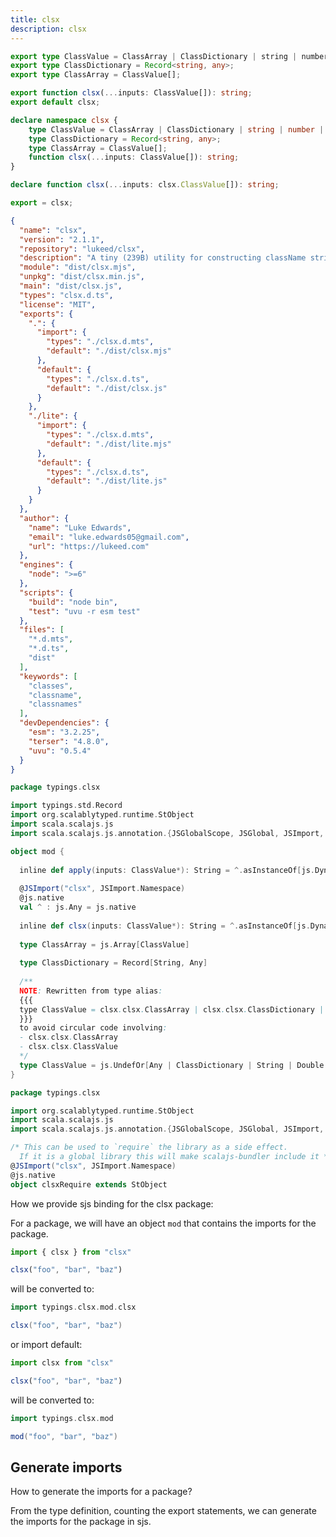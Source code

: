 ```yaml
---
title: clsx
description: clsx
---
```



```ts title="clsx.d.mts"
export type ClassValue = ClassArray | ClassDictionary | string | number | bigint | null | boolean | undefined;
export type ClassDictionary = Record<string, any>;
export type ClassArray = ClassValue[];

export function clsx(...inputs: ClassValue[]): string;
export default clsx;
```

```ts title="clsx.d.ts"
declare namespace clsx {
	type ClassValue = ClassArray | ClassDictionary | string | number | bigint | null | boolean | undefined;
	type ClassDictionary = Record<string, any>;
	type ClassArray = ClassValue[];
	function clsx(...inputs: ClassValue[]): string;
}

declare function clsx(...inputs: clsx.ClassValue[]): string;

export = clsx;
```

```json title="package.json"
{
  "name": "clsx",
  "version": "2.1.1",
  "repository": "lukeed/clsx",
  "description": "A tiny (239B) utility for constructing className strings conditionally.",
  "module": "dist/clsx.mjs",
  "unpkg": "dist/clsx.min.js",
  "main": "dist/clsx.js",
  "types": "clsx.d.ts",
  "license": "MIT",
  "exports": {
    ".": {
      "import": {
        "types": "./clsx.d.mts",
        "default": "./dist/clsx.mjs"
      },
      "default": {
        "types": "./clsx.d.ts",
        "default": "./dist/clsx.js"
      }
    },
    "./lite": {
      "import": {
        "types": "./clsx.d.mts",
        "default": "./dist/lite.mjs"
      },
      "default": {
        "types": "./clsx.d.ts",
        "default": "./dist/lite.js"
      }
    }
  },
  "author": {
    "name": "Luke Edwards",
    "email": "luke.edwards05@gmail.com",
    "url": "https://lukeed.com"
  },
  "engines": {
    "node": ">=6"
  },
  "scripts": {
    "build": "node bin",
    "test": "uvu -r esm test"
  },
  "files": [
    "*.d.mts",
    "*.d.ts",
    "dist"
  ],
  "keywords": [
    "classes",
    "classname",
    "classnames"
  ],
  "devDependencies": {
    "esm": "3.2.25",
    "terser": "4.8.0",
    "uvu": "0.5.4"
  }
}

```

```scala title="mod.scala"
package typings.clsx

import typings.std.Record
import org.scalablytyped.runtime.StObject
import scala.scalajs.js
import scala.scalajs.js.annotation.{JSGlobalScope, JSGlobal, JSImport, JSName, JSBracketAccess}

object mod {
  
  inline def apply(inputs: ClassValue*): String = ^.asInstanceOf[js.Dynamic].apply(inputs.asInstanceOf[Seq[js.Any]]*).asInstanceOf[String]
  
  @JSImport("clsx", JSImport.Namespace)
  @js.native
  val ^ : js.Any = js.native
  
  inline def clsx(inputs: ClassValue*): String = ^.asInstanceOf[js.Dynamic].applyDynamic("clsx")(inputs.asInstanceOf[Seq[js.Any]]*).asInstanceOf[String]
  
  type ClassArray = js.Array[ClassValue]
  
  type ClassDictionary = Record[String, Any]
  
  /** 
  NOTE: Rewritten from type alias:
  {{{
  type ClassValue = clsx.clsx.ClassArray | clsx.clsx.ClassDictionary | string | number | bigint | null | boolean | undefined
  }}}
  to avoid circular code involving: 
  - clsx.clsx.ClassArray
  - clsx.clsx.ClassValue
  */
  type ClassValue = js.UndefOr[Any | ClassDictionary | String | Double | js.BigInt | Null | Boolean]
}

```

```scala title="clsxRequire.scala"
package typings.clsx

import org.scalablytyped.runtime.StObject
import scala.scalajs.js
import scala.scalajs.js.annotation.{JSGlobalScope, JSGlobal, JSImport, JSName, JSBracketAccess}

/* This can be used to `require` the library as a side effect.
  If it is a global library this will make scalajs-bundler include it */
@JSImport("clsx", JSImport.Namespace)
@js.native
object clsxRequire extends StObject

```

How we provide sjs binding for the clsx package:

For a package, we will have an object `mod` that contains the imports for the package.

```ts
import { clsx } from "clsx"

clsx("foo", "bar", "baz")
```

will be converted to:

```scala
import typings.clsx.mod.clsx

clsx("foo", "bar", "baz")
```

or import default:

```ts
import clsx from "clsx"

clsx("foo", "bar", "baz")
```

will be converted to:




```scala
import typings.clsx.mod

mod("foo", "bar", "baz")
```

## Generate imports

How to generate the imports for a package?

From the type definition, counting the export statements, we can generate the imports for the package in sjs.
